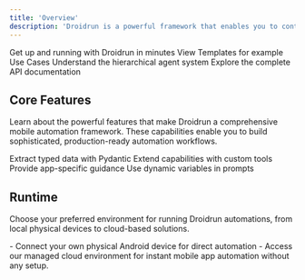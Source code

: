 ```yaml
---
title: 'Overview'
description: 'Droidrun is a powerful framework that enables you to control Android and iOS devices through intelligent LLM agents. Build sophisticated mobile automation workflows with natural language commands.'
---
```


<CardGroup cols={2}>
  <Card title="Quickstart" icon="rocket" href="/quickstart">
    Get up and running with Droidrun in minutes
  </Card>
  <Card title="Guides" icon="code" href="/guides/overview">
   View Templates for example Use Cases
  </Card>
  <Card title="Agent Architecture" icon="bot" href="/concepts/agent-architecture">
    Understand the hierarchical agent system
  </Card>
  <Card title="SDK Reference" icon="book" href="/sdk/reference">
    Explore the complete API documentation
  </Card>
</CardGroup>

## Core Features

Learn about the powerful features that make Droidrun a comprehensive mobile automation framework. These capabilities enable you to build sophisticated, production-ready automation workflows.

<CardGroup cols={2}>
  <Card title="Structured Output" icon="table" href="/features/structured-output">
    Extract typed data with Pydantic
  </Card>
  <Card title="Credential Management" icon="shield-check" href="/features/credentials">
    Extend capabilities with custom tools
  </Card>
  <Card title="App Cards" icon="id-card" href="/features/app-cards">
    Provide app-specific guidance
  </Card>
    <Card title="Custom Tools" icon="wrench" href="/features/custom-tools">
    Use dynamic variables in prompts
  </Card>
</CardGroup>


## Runtime

Choose your preferred environment for running Droidrun automations, from local physical devices to cloud-based solutions.

<CardGroup cols={2}>
<Card icon="smartphone" title="Physical Device" href="/guides/device-setup" arrow>
 - Connect your own physical Android device for direct automation
</Card>
<Card icon="cloud" title="Cloud Environment" href="https://cloud.droidrun.ai">
 - Access our managed cloud environment for instant mobile app automation without any setup.
</Card>
</CardGroup>